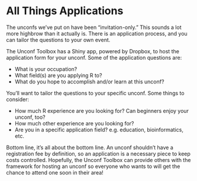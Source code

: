 # All Things Applications {#apps}

The unconfs we've put on have been "invitation-only." This sounds a lot more highbrow than it actually is. There is an application process, and you can tailor the questions to your own event. 

The Unconf Toolbox has a Shiny app, powered by Dropbox, to host the application form for your unconf. Some of the application questions are: 

- What is your occupation? 
- What field(s) are you applying R to? 
- What do you hope to accomplish and/or learn at this unconf? 

You'll want to tailor the questions to your specific unconf. Some things to consider: 

- How much R experience are you looking for? Can beginners enjoy your unconf, too?
- How much other experience are you looking for? 
- Are you in a specific application field? e.g. education, bioinformatics, etc. 

Bottom line, it's all about the bottom line. An unconf shouldn't have a registration fee by definition, so an application is a necessary piece to keep costs controlled. Hopefully, the Unconf Toolbox can provide others with the framework for hosting an unconf so everyone who wants to will get the chance to attend one soon in their area! 
